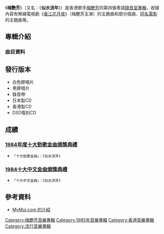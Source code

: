 {{otheruses|梅艷芳 (消歧義)}}
{{Infobox album
| Name           = 梅艷芳
| Type           = album
| Artist         = [[梅艷芳|梅艷芳]]
| Cover          = Mui 1985.jpg
| Alt            = 《梅艷芳 (似水流年)》專輯封面圖片
| Released       = 1985年1月
| Recorded       = 1984年10月
| Genre          = [[粵語流行音樂|粵語流行音樂]]
| Length         = 42:32
| Label          = [[華星唱片|華星唱片]]
| Producer       = [[黎小田|黎小田]]
| Reviews        = 
| Last album     = [[飛躍舞台|飛躍舞台]]<br>（1984年8月）
| This album     = '''梅艷芳'''<br>（1985年1月）
| Next album     = [[壞女孩|壞女孩]]<br>（1986年1月7日）
}}

《'''梅艷芳'''》（又名：《'''似水流年'''》）是香港歌手[[梅艷芳|梅艷芳]]的第四張粵語[[錄音室專輯|錄音室專輯]]，收錄內容有無線電視劇《[[香江花月夜|香江花月夜]]》（梅艷芳主演）的主題曲和部分插曲、[[似水流年_(1984年電影)|同名電影]]的主題曲等。

==專輯介紹==
===曲目資料===
{{Tracklist
| collapsed = 
| headline = 
| font_size = 
| total_length = 

| all_writing = 
| all_music = 
| all_lyrics = 
| all_arranger = 
| all_producer = [[黎小田|黎小田]]
| all_except = 

| extra_column =

| title1 = 夢幻的擁抱
| note1 = 
| longnote1 = 改編自George Michael的歌曲 《Careless Whisper》<br>其他版本為[[甄妮|甄妮]]的《忍痛說謊》及[[蔡國權|蔡國權]]的《無心快語》
| music1 = [[George_Michael|George Michael]]<br>{{link-en|Andrew Ridgeley|Andrew Ridgeley}}
| lyrics1 = [[鄭國江|鄭國江]]
| arranger1 = [[羅迪|羅迪]]
| producer1 = 
| extra1 = 
| length1 = 

| title2 = 蔓珠莎華
| note2 = 
| longnote2 = 國語版本為《蔓珠莎華》<br>改編自[[山口百恵|山口百恵]]的歌曲 《曼珠沙華》，其他版本為[[羅文|羅文]]的《淡淡的小野花》
| music2 = [[宇崎龍童|宇崎龍童]]
| lyrics2 = [[潘偉源|潘偉源]]
| arranger2 = 黎小田
| producer2 = 
| extra2 = 
| length2 = 

| title3 = [[似水流年_(歌曲)|似水流年]]
| note3 = 新版
| longnote3 = 改編自喜多郎的音樂作品 《歓喜》(Delight)<br>[[似水流年_(1984年電影)|同名電影]]主題曲
| music3 = [[喜多郎|喜多郎]]
| lyrics3 = 鄭國江
| arranger3 = 黎小田
| producer3 = 
| extra3 = 
| length3 = 

| title4 = 人在風裡
| note4 = 
| longnote4 = 電影《歌舞昇平》插曲<br>國語版本為《人在風裡》
| music4 = 黎小田
| lyrics4 = [[黃霑|黃霑]]
| arranger4 = 黎小田
| producer4 = 
| extra4 = 
| length4 = 

| title5 = 問一問你
| note5 = 
| longnote5 = 
| music5 = [[王正宇|王正宇]]
| lyrics5 = 黃霑
| arranger5 = 羅迪
| producer5 = 
| extra5 = 
| length5 = 

| title6 = 歌衫淚影
| note6 = 
| longnote6 = TVB電視劇《香江花月夜》主題曲<br>國語版本為《歌衫淚影》
| music6 = 黎小田
| lyrics6 = [[鄧偉雄|鄧偉雄]]
| arranger6 = 黎小田
| producer6 = 
| extra6 = 
| length6 = 

| title7 = 紗籠女郎
| note7 = 
| longnote7 = TVB電視劇《香江花月夜》插曲
| music7 = [[趙文海|趙文海]]
| lyrics7 = 鄧偉雄
| arranger7 = 趙文海
| producer7 = 
| extra7 = 
| length7 = 

| title8 = 一點相思
| note8 = 
| longnote8 = TVB電視劇《香江花月夜》插曲
| music8 = 黎小田
| lyrics8 = 鄧偉雄
| arranger8 = 黎小田
| producer8 = 
| extra8 = 
| length8 = 

| title9 = 舊歡如夢
| note9 = 
| longnote9 = TVB電視劇《香江花月夜》插曲
| music9 = 黎小田
| lyrics9 = 鄧偉雄
| arranger9 = 黎小田
| producer9 = 
| extra9 = 
| length9 = 

| title10 = 覓愛重重
| note10 = 
| longnote10 = TVB電視劇《香江花月夜》插曲
| music10 = 黎小田
| lyrics10 = 鄧偉雄
| arranger10 = [[奧金寶|奧金寶]]
| producer10 = 
| extra10 = 
| length10 = 

| title11 = 多少柔情
| note11 = 
| longnote11 = TVB電視劇《香江花月夜》插曲
| music11 = 黎小田
| lyrics11 = 鄧偉雄
| arranger11 = 黎小田
| producer11 = 
| extra11 = 
| length11 = 
}}

==發行版本==
*白色膠唱片
*黑膠唱片
*錄音帶
*日本製CD
*香港製CD
*DSD復刻CD
<!-- ==音樂錄影帶== -->
<!-- ==製作團隊== -->

==成績==
===[[1984年度十大勁歌金曲得獎名單|1984年度十大勁歌金曲頒獎典禮]]===
*<span style="font-size:smaller;">「十大勁歌金曲」：《似水流年》</span>
===[[第七屆十大中文金曲得獎名單|1984十大中文金曲頒獎典禮]]===
*<span style="font-size:smaller;">「十大中文金曲」：《似水流年》</span>

==參考資料==
*[http://www.mymui.com/record-hug.html MyMui.com 的介紹] {{Wayback|url=http://www.mymui.com/record-hug.html |date=20090302173643 }}

<!-- ==外部連結== -->

{{梅艷芳}}

[[Category:梅艷芳音樂專輯|Category:梅艷芳音樂專輯]]
[[Category:1985年音樂專輯|Category:1985年音樂專輯]]
[[Category:香港音樂專輯|Category:香港音樂專輯]]
[[Category:流行音樂專輯|Category:流行音樂專輯]]
